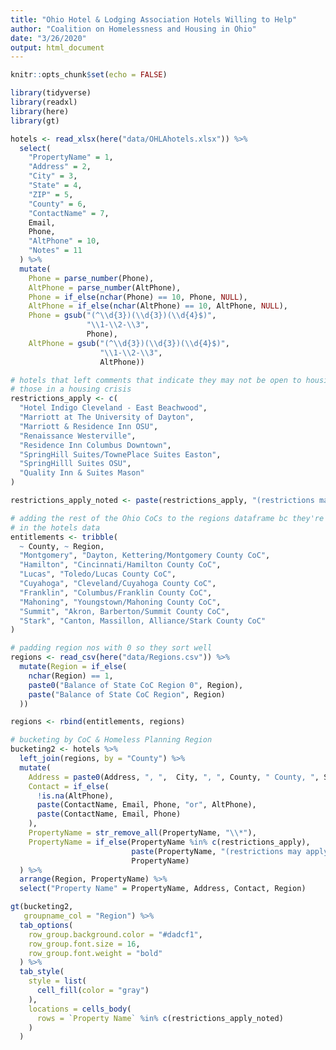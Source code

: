 ```yaml
---
title: "Ohio Hotel & Lodging Association Hotels Willing to Help"
author: "Coalition on Homelessness and Housing in Ohio"
date: "3/26/2020"
output: html_document
---
```


```r
knitr::opts_chunk$set(echo = FALSE)

library(tidyverse)
library(readxl)
library(here)
library(gt)

hotels <- read_xlsx(here("data/OHLAhotels.xlsx")) %>%
  select(
    "PropertyName" = 1,
    "Address" = 2,
    "City" = 3,
    "State" = 4,
    "ZIP" = 5,
    "County" = 6,
    "ContactName" = 7,
    Email,
    Phone,
    "AltPhone" = 10,
    "Notes" = 11
  ) %>%
  mutate(
    Phone = parse_number(Phone),
    AltPhone = parse_number(AltPhone),
    Phone = if_else(nchar(Phone) == 10, Phone, NULL),
    AltPhone = if_else(nchar(AltPhone) == 10, AltPhone, NULL),
    Phone = gsub("(^\\d{3})(\\d{3})(\\d{4}$)",
                 "\\1-\\2-\\3",
                 Phone),
    AltPhone = gsub("(^\\d{3})(\\d{3})(\\d{4}$)",
                    "\\1-\\2-\\3",
                    AltPhone))

# hotels that left comments that indicate they may not be open to housing
# those in a housing crisis
restrictions_apply <- c(
  "Hotel Indigo Cleveland - East Beachwood",
  "Marriott at The University of Dayton",
  "Marriott & Residence Inn OSU",
  "Renaissance Westerville",
  "Residence Inn Columbus Downtown",
  "SpringHill Suites/TownePlace Suites Easton",
  "SpringHilll Suites OSU",
  "Quality Inn & Suites Mason"
)

restrictions_apply_noted <- paste(restrictions_apply, "(restrictions may apply)")

# adding the rest of the Ohio CoCs to the regions dataframe bc they're included
# in the hotels data
entitlements <- tribble(
  ~ County, ~ Region,
  "Montgomery", "Dayton, Kettering/Montgomery County CoC",
  "Hamilton", "Cincinnati/Hamilton County CoC",
  "Lucas", "Toledo/Lucas County CoC",
  "Cuyahoga", "Cleveland/Cuyahoga County CoC",
  "Franklin", "Columbus/Franklin County CoC",
  "Mahoning", "Youngstown/Mahoning County CoC",
  "Summit", "Akron, Barberton/Summit County CoC",
  "Stark", "Canton, Massillon, Alliance/Stark County CoC"
)

# padding region nos with 0 so they sort well
regions <- read_csv(here("data/Regions.csv")) %>%
  mutate(Region = if_else(
    nchar(Region) == 1,
    paste0("Balance of State CoC Region 0", Region),
    paste("Balance of State CoC Region", Region)
  ))

regions <- rbind(entitlements, regions)

# bucketing by CoC & Homeless Planning Region
bucketing2 <- hotels %>%
  left_join(regions, by = "County") %>%
  mutate(
    Address = paste0(Address, ", ",  City, ", ", County, " County, ", State, " ", ZIP),
    Contact = if_else(
      !is.na(AltPhone),
      paste(ContactName, Email, Phone, "or", AltPhone),
      paste(ContactName, Email, Phone)
    ),
    PropertyName = str_remove_all(PropertyName, "\\*"),
    PropertyName = if_else(PropertyName %in% c(restrictions_apply),
                           paste(PropertyName, "(restrictions may apply)"),
                           PropertyName)
  ) %>%
  arrange(Region, PropertyName) %>%
  select("Property Name" = PropertyName, Address, Contact, Region)
```

```r

gt(bucketing2,
   groupname_col = "Region") %>%
  tab_options(
    row_group.background.color = "#dadcf1",
    row_group.font.size = 16,
    row_group.font.weight = "bold"
  ) %>%
  tab_style(
    style = list(
      cell_fill(color = "gray")
    ),
    locations = cells_body(
      rows = `Property Name` %in% c(restrictions_apply_noted)
    )
  )

```

